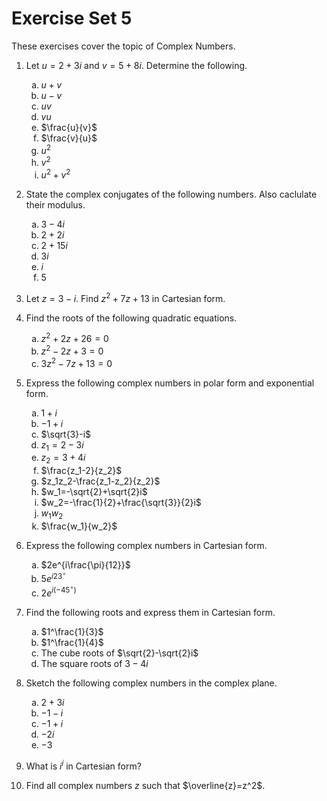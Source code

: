 # Exercise Set 5 {-}

These exercises cover the topic of Complex Numbers.

1. Let $u=2+3i$ and $v=5+8i$. Determine the following.
    a. $u+v$
    a. $u-v$
    a. $uv$
    a. $vu$
    a. $\frac{u}{v}$
    a. $\frac{v}{u}$
    a. $u^2$
    a. $v^2$
    a. $u^2+v^2$

1. State the complex conjugates of the following numbers. Also caclulate their modulus.
    a. $3-4i$
    a. $2+2i$
    a. $2+15i$
    a. $3i$
    a. $i$
    a. $5$

1. Let $z=3-i$. Find $z^2+7z+13$ in Cartesian form.

1. Find the roots of the following quadratic equations.
    a. $z^2+2z+26=0$
    a. $z^2-2z+3=0$
    a. $3z^2-7z+13=0$

1. Express the following complex numbers in polar form and exponential form.
    a. $1+i$
    a. $-1+i$
    a. $\sqrt{3}-i$
    a. $z_1=2-3i$
    a. $z_2=3+4i$
    a. $\frac{z_1-2}{z_2}$
    a. $z_1z_2-\frac{z_1-z_2}{z_2}$
    a. $w_1=-\sqrt{2}+\sqrt{2}i$
    a. $w_2=-\frac{1}{2}+\frac{\sqrt{3}}{2}i$
    a. $w_1w_2$
    a. $\frac{w_1}{w_2}$

1. Express the following complex numbers in Cartesian form.
    a. $2e^{i\frac{\pi}{12}}$
    a. $5e^{i 23^\circ}$
    a. $2e^{i (-45^\circ)}$

1. Find the following roots and express them in Cartesian form.
    a. $1^\frac{1}{3}$
    a. $1^\frac{1}{4}$
    a. The cube roots of $\sqrt{2}-\sqrt{2}i$
    a. The square roots of $3-4i$

1. Sketch the following complex numbers in the complex plane.
    a. $2+3i$
    a. $-1-i$
    a. $-1+i$
    a. $-2i$
    a. $-3$

1. What is $i^i$ in Cartesian form?

1. Find all complex numbers $z$ such that $\overline{z}=z^2$.